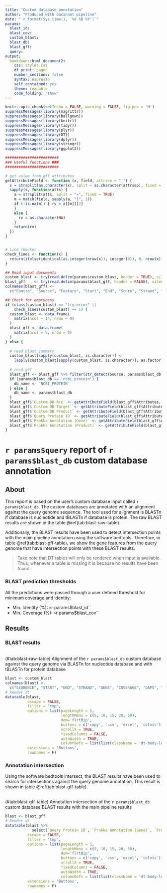 ```yaml
---
title: "Custom database annotation"
author: "Produced with bacannot pipeline"
date: "`r format(Sys.time(), '%d %B %Y')`"
params:
  blast_id:
  blast_cov:
  custom_blast:
  blast_db:
  blast_gff:
  query:
output:
  bookdown::html_document2: 
    css: styles.css
    df_print: paged
    number_sections: false
    syntax: espresso
    self_contained: yes
    theme: readable
    code_folding: "show"
---
```


```r
knitr::opts_chunk$set(echo = FALSE, warning = FALSE, fig.pos = 'H')
suppressMessages(library(magrittr))
suppressMessages(library(ballgown))
suppressMessages(library(knitr))
suppressMessages(library(tidyr))
suppressMessages(library(plyr))
suppressMessages(library(DT))
suppressMessages(library(dplyr))
suppressMessages(library(stringr))
suppressMessages(library(ggplot2))

########################
### Useful functions ###
########################

# get value from gff attributes
getAttributeField <- function (x, field, attrsep = ";") {
  s = strsplit(as.character(x), split = as.character(attrsep), fixed = TRUE)
  sapply(s, function(atts) {
    a = strsplit(atts, split = "=", fixed = TRUE)
    m = match(field, sapply(a, "[", 1))
    if (!is.na(m)) { rv = a[[m]][2]
    }
    else {
      rv = as.character(NA)
    }
    return(rv)
  })
}


# Line checker
check_lines <- function(x) {
  return(ifelse(identical(as.integer(nrow(x)), integer(0)), 0, nrow(x)))
}

## Read input documents
custom_blast <- try(read.delim(params$custom_blast, header = TRUE), silent = TRUE)
blast_gff    <- try(read.delim(params$blast_gff, header = FALSE), silent = TRUE)
colnames(blast_gff) <-
  c("Contig", "Source", "Feature", "Start", "End", "Score", "Strand", "Phase", "Attributes")

## Check for emptyness
if (class(custom_blast) == "try-error" ||
    check_lines(custom_blast) == 1) {
  custom_blast <- data.frame(
    matrix(ncol = 14, nrow = 0)
  )
  blast_gff <- data.frame(
    matrix(ncol = 9, nrow = 0)
  )
} else {
  
  # read blast summary
  custom_blast[sapply(custom_blast, is.character)] <- 
    lapply(custom_blast[sapply(custom_blast, is.character)], as.factor)
  
  # read gff
  blast_gff <- blast_gff %>% filter(str_detect(Source, params$blast_db))
  if (params$blast_db == 'ncbi_protein') {
    db_name <- 'NCBI_PROTEIN'
  } else {
    db_name <- params$blast_db
  }
  blast_gff$`Custom DB Acc` <- getAttributeField(blast_gff$Attributes, paste(db_name, ":Acc", sep=""), ";")
  blast_gff$`Custom DB Target` <- getAttributeField(blast_gff$Attributes, paste(db_name, ":Target", sep=""), ";")
  blast_gff$`Custom DB Product` <- getAttributeField(blast_gff$Attributes, paste(db_name, ":Product", sep=""), ";")
  blast_gff$`Query Protein ID` <- getAttributeField(blast_gff$Attributes, "ID", ";")
  blast_gff$`Prokka Annotation (Gene)` <- getAttributeField(blast_gff$Attributes, "gene", ";")
  blast_gff$`Prokka Annotation (Product)` <- getAttributeField(blast_gff$Attributes, "product", ";")
}
```

# `r params$query` report of `r params$blast_db` custom database annotation

## About

This report is based on the user's custom database input called `r params$blast_db`. The custom databases are annotated with an alignment against the query genome sequence. The tool used for alignment is BLASTn if database is nucleotide and tBLASTn if database is protein. The raw BLAST results are shown in the table \@ref(tab:blast-raw-table).

Additionally, the BLAST results have been used to detect intersection points with the main pipeline annotation using the software bedtools. Therefore, in table \@ref(tab:blast-gff-table), we show the gene features from the query genome that have intersection points with these BLAST results.

> Take note that DT tables will only be rendered when input is available. Thus, whenever a table is missing it is because no results have been found.

### BLAST prediction thresholds

All the predictions were passed through a user defined threshold for minimum coverage and identity:

* Min. Identity (%): `> `r params$blast_id``
* Min. Coverage (%): `> `r params$blast_cov``

## Results

### BLAST results

<br>
<caption>(#tab:blast-raw-table) Alignment of the `r params$blast_db` custom database against the query genome via BLASTn for nucleotide database and with tBLASTn for protein database</caption>
```r
blast <- custom_blast
colnames(blast) <-
  c("SEQUENCE", "START", "END", "STRAND", "GENE", "COVERAGE", "GAPS", "% COVERAGE", "% IDENTITY", "DATABASE", "ACCESSION", "PRODUCT", "DESCRIPTION")
# Render dt
datatable(blast,
          escape = FALSE,
          filter = 'top',
          options = list(pageLength = 5,
                         lengthMenu = c(5, 10, 15, 20, 50),
                         dom='flrtBip',
                         buttons = c('copy', 'csv', 'excel', 'colvis'),
                         scrollX = TRUE,
                         fixedColumns = FALSE,
                         autoWidth = TRUE,
                         columnDefs = list(list(className = 'dt-body-left', targets = c(4,10,11,12)))),
          extensions = 'Buttons',
          rownames = F)
```

### Annotation intersection

Using the software bedtools intersect, the BLAST results have been used to search for intersections against the query genome annotation. This result is shown in table \@ref(tab:blast-gff-table).

<br>
<caption>(#tab:blast-gff-table) Annotation intersection of the `r params$blast_db` custom database BLAST results with the main pipeline results</caption>
```r
blast <- blast_gff
# Render dt
datatable(blast %>%
            select(`Query Protein ID`, `Prokka Annotation (Gene)`, `Prokka Annotation (Product)`, `Custom DB Acc`, `Custom DB Target`, `Custom DB Product`, Attributes),
          escape = FALSE,
          filter = 'top',
          options = list(pageLength = 5,
                         lengthMenu = c(5, 10, 15, 20, 50),
                         dom='flrtBip',
                         buttons = c('copy', 'csv', 'excel', 'colvis'),
                         scrollX = TRUE,
                         fixedColumns = FALSE,
                         autoWidth = TRUE,
                         columnDefs = list(list(className = 'dt-body-left', targets = c(0,1,2,3,4,5,6)))),
          extensions = 'Buttons',
          rownames = F)
```
